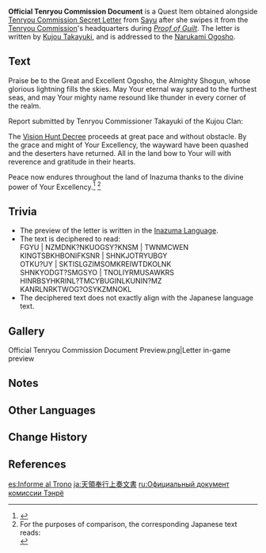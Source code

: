 {{Item Infobox
|id           = 101543
|image        = Item Official Tenryou Commission Document.png
|type         = Quest Items
|description  = Obtained from [[Kujou Takayuki]]. None are privy to these contents save him and the [[Shogun]] &mdash; or so they tell you. It has the seal of the [[Kujou Clan]] Head on it.
|source1      = [[Proof of Guilt]]
}}
'''Official Tenryou Commission Document''' is a Quest Item obtained alongside [[Tenryou Commission Secret Letter]] from [[Sayu]] after she swipes it from the [[Tenryou Commission]]'s headquarters during ''[[Proof of Guilt]]''. The letter is written by [[Kujou Takayuki]], and is addressed to the [[Ei|Narukami Ogosho]].

==Text==
Praise be to the Great and Excellent Ogosho, the Almighty Shogun, whose glorious lightning fills the skies. May Your eternal way spread to the furthest seas, and may Your mighty name resound like thunder in every corner of the realm.

Report submitted by Tenryou Commissioner Takayuki of the Kujou Clan:

The [[Vision Hunt Decree]] proceeds at great pace and without obstacle. By the grace and might of Your Excellency, the wayward have been quashed and the deserters have returned. All in the land bow to Your will with reverence and gratitude in their hearts.

Peace now endures throughout the land of Inazuma thanks to the divine power of Your Excellency.<ref>{{Ref/Quest|Blind Loyalty, Reckless Courage}}</ref> <ref group="Note">For the purposes of comparison, the corresponding Japanese text reads:<br />
{{Lang|mini=1|ja=「稲妻の空に輝く光を見上げますと、将軍様の不変の道が彼方の遠海へと轟き、威鳴が四方八方へと響いていくのが聞こえてまいります。
天領奉行　九条孝行
「目狩り令」には一片の曇りもなく、広がる様はまさに破竹の如く。将軍様の恩威の下、妄者どもは散り、落ち人は帰郷し、民も康寧たる姿を見せております。これこそ、民心を掴む壮挙でございましょう。
目下、稲妻全土が安寧を迎えしは、すべて将軍様の神威のお陰。「目狩り令」は必ずや、稲妻を永遠のものといたしましょう。」<br />|ja_rm=
Inazuma no sora ni kagayaku hikari wo miagemasu to, Shougun-sama no fuhen no michi ga kanata no enkai e to todoroki, inari ga shihouhappou e to hibiiteiku no ga kikoete mairimasu.
Tenjou Bugyou  Kujou Takayuki
"Megari Rei" ni wa ippen no kumori mo naku, hirogaru you wa masa ni hachiku no gotoku. Shougun-sama no on'i no shita, bousha domo wa chiri, ochi hito wa kikyou shi, tami mo kounei taru sugata wo misete orimasu. Kore koso, minshin wo tsukamu soukyo de gozaimashou.
Mokka, Inazuma zendo ga annei wo mukaeshi wa, subete Shougun-sama no shin'i no okage. "Megari Rei" wa kanarazu ya, Inazuma wo eien no mono to itashimashou.}}</ref>

==Trivia==
*The preview of the letter is written in the [[Inazuma Language]].
*The text is deciphered to read:<br />FGYU | NZMDNK?NKUOGSY?KNSM | TWNMCWEN<br />KINGTSBKHBONIFKSNR | SHNKJOTRYUBGY<br />OTKU?UY | SKTISLGZIMSOMKREIWTDKOLNK<br />SHNKYODGT?SMGSYO | TNOLIYRMUSAWKRS<br />HINRBSYHKRINL?TMCYBUGINLKUNIN?MZ<br />KANRLNRKTWOG?OSYKZMNOKL
*The deciphered text does not exactly align with the Japanese language text.

==Gallery==
<gallery>
Official Tenryou Commission Document Preview.png|Letter in-game preview
</gallery>

==Notes==
{{Reflist|note=1}}

==Other Languages==
{{Other Languages
|default_hidden = 1
|en      = Official Tenryou Commission Document
|zhs     = 天领奉行上奏公文
|zhs_rm  = Tiānlǐng Fèngxíng Shàngzòu Gōngwén
|zht     = 天領奉行上奏公文
|zht_rm  = Tiānlǐng Fèngxíng Shàngzòu Gōngwén
|ja      = 天領奉行上奏文書
|ja_rm   = Tenryou-bugyou Jousou Bunsho
|ko      = 텐료 봉행이 쇼군께 올리는 공문
|ko_rm   = Tenryo Bonghaeng-i Syogunkke Ollineun Gongmun
|es      = Informe al trono
|fr      = Document officiel de la Commission administrative
|ru      = Официальный документ комиссии Тэнрё
|th      = เอกสารทางการของสำนัก Tenryou
|th_rm   = 
|vi      = Công Văn Hiệp Hội Tenryou
|de      = Offizielles Dokument der Tenryou-Verwaltung
|id      = Dokumen Resmi Tenryou Commission
|pt      = Documento Oficial da Comissão Tenryou
|tr      = Tenryou Heyeti Resmi Belgesi
|it      = Documento ufficiale della Commissione Tenryou
}}

==Change History==
{{Change History|2.1}}

==References==
{{Reflist}}

[[es:Informe al Trono]]
[[ja:天領奉行上奏文書]]
[[ru:Официальный документ комиссии Тэнрё]]